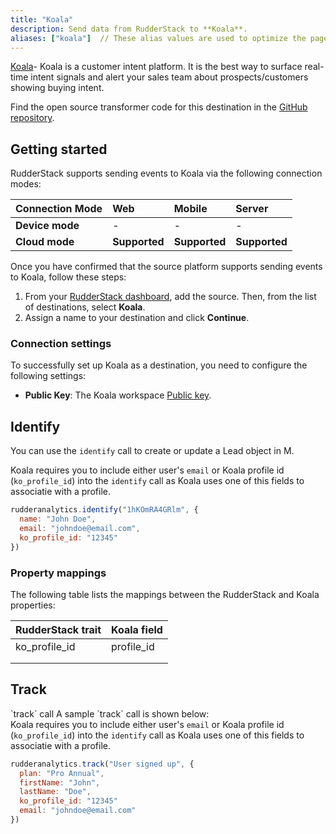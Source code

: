 ```yaml
---
title: "Koala"
description: Send data from RudderStack to **Koala**.
aliases: ["koala"]  // These alias values are used to optimize the page our search index, making it easier for users to find the integration in the docs.
---
```


[Koala](http://www.getkoala.com)- Koala is a customer intent platform. It is the best way to surface real-time intent signals and alert your sales team about prospects/customers showing buying intent.

<div class="infoBlock">
Find the open source transformer code for this destination in the <a href="https://github.com/rudderlabs/rudder-transformer/tree/master/src/v0/destinations/koala">GitHub repository</a>.
</div>

## Getting started

RudderStack supports sending events to Koala via the following <Link to="/destinations/rudderstack-connection-modes/">connection modes</Link>:

| **Connection Mode** | **Web** | **Mobile** | **Server** |
| :--- | :--- | :--- | :--- |
| **Device mode** | - | - | - |
| **Cloud mode** | **Supported**  | **Supported** | **Supported** |


Once you have confirmed that the source platform supports sending events to Koala, follow these steps:

1. From your [RudderStack dashboard](https://app.rudderstack.com/), add the source. Then, from the list of destinations, select **Koala**.
2. Assign a name to your destination and click **Continue**.

### Connection settings 

To successfully set up Koala as a destination, you need to configure the following settings:

- **Public Key**: The Koala workspace [Public key](https://getkoala.com/docs/integrations/rudderstack).

## Identify

You can use the <Link to="/event-spec/standard-events/identify/">`identify`</Link> call to create or update a Lead object in M.

<div class="infoBlock">
Koala requires you to include either user's <code class="inline-code">email</code> or Koala profile id (<code class="inline-code">ko_profile_id</code>) into the <code class="inline-code">identify</code> call as Koala uses one of this fields to associatie with a profile.
</div>

```javascript
rudderanalytics.identify("1hKOmRA4GRlm", {
  name: "John Doe",
  email: "johndoe@email.com",
  ko_profile_id: "12345"
})
```
  
### Property mappings
  
The following table lists the mappings between the RudderStack and Koala properties:

| RudderStack trait | Koala field |
| :------------------- | :---------------- |
|      ko_profile_id   | profile_id        |
|                      |                   |
|                      |                   |

  
## Track
  
<Link to="/event-spec/standard-events/track/">`track`</Link> call
<usage of the call>
A sample `track` call is shown below:

<div class="infoBlock">
Koala requires you to include either user's <code class="inline-code">email</code> or Koala profile id (<code class="inline-code">ko_profile_id</code>) into the <code class="inline-code">identify</code> call as Koala uses one of this fields to associatie with a profile.
</div>

```javascript
rudderanalytics.track("User signed up", {
  plan: "Pro Annual",
  firstName: "John",
  lastName: "Doe",
  ko_profile_id: "12345"
  email: "johndoe@email.com"
})
```


